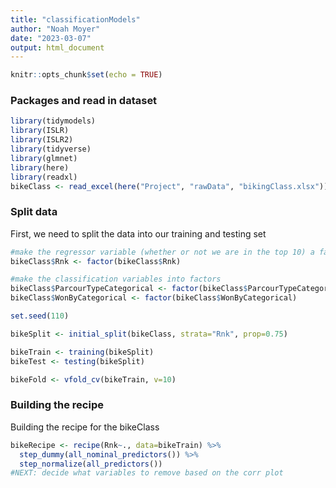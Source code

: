 ```yaml
---
title: "classificationModels"
author: "Noah Moyer"
date: "2023-03-07"
output: html_document
---
```


```r
knitr::opts_chunk$set(echo = TRUE)
```

### Packages and read in dataset
```r
library(tidymodels)
library(ISLR)
library(ISLR2)
library(tidyverse)
library(glmnet)
library(here)
library(readxl)
bikeClass <- read_excel(here("Project", "rawData", "bikingClass.xlsx")) 
```

### Split data

First, we need to split the data into our training and testing set
```r
#make the regressor variable (whether or not we are in the top 10) a factor
bikeClass$Rnk <- factor(bikeClass$Rnk)

#make the classification variables into factors
bikeClass$ParcourTypeCategorical <- factor(bikeClass$ParcourTypeCategorical)
bikeClass$WonByCategorical <- factor(bikeClass$WonByCategorical)

set.seed(110)

bikeSplit <- initial_split(bikeClass, strata="Rnk", prop=0.75)

bikeTrain <- training(bikeSplit)
bikeTest <- testing(bikeSplit)

bikeFold <- vfold_cv(bikeTrain, v=10)

```

### Building the recipe
Building the recipe for the bikeClass

```r
bikeRecipe <- recipe(Rnk~., data=bikeTrain) %>% 
  step_dummy(all_nominal_predictors()) %>% 
  step_normalize(all_predictors())
#NEXT: decide what variables to remove based on the corr plot
```
